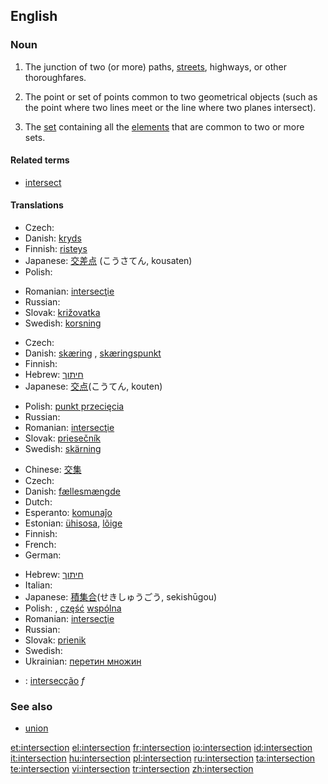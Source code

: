 ==English==
{{wikipedia}}

===Noun===
{{en-noun}}

# The junction of two (or more) paths, [[street]]s, highways, or other thoroughfares.
# {{geometry}} The point or set of points common to two geometrical objects (such as the point where two lines meet or the line where two planes intersect).
# {{settheory}} The [[set]] containing all the [[element]]s that are common to two or more sets.

====Related terms====
* [[intersect]]

====Translations====
{{trans-top|junction of two or more paths, etc}}
* Czech: {{t-|cs|křižovatka|f}}
* Danish: [[kryds]] {{n}}
* Finnish: [[risteys]]
* Japanese: [[交差]][[点]] (こうさてん, kousaten)
* Polish: {{t+|pl|skrzyżowanie|n}}
{{trans-mid}}
* Romanian: [[intersecţie]] {{f}}
* Russian: {{t|ru|перекрёсток|m|sc=Cyrl|tr=p'er'ekr'óstok}}
* Slovak: [[križovatka]] {{f}}
* Swedish: [[korsning]] {{c}}
{{trans-bottom}}

{{trans-top|in geometry}}
* Czech: {{t|cs|průsečík|m}}
* Danish: [[skæring]] {{c}}, [[skæringspunkt]] {{n}}
* Finnish: {{t-|fi|leikkauspiste}}
* Hebrew: [[חיתוך]]
* Japanese: [[交点]](こうてん, kouten)
{{trans-mid}}
* Polish: [[punkt przecięcia]] {{m}}
* Russian: {{t|ru|пересечение|n|sc=Cyrl|tr=p'er'es'ečénije}}
* Romanian: [[intersecţie]] {{f}}
* Slovak: [[priesečník]] {{m}}
* Swedish: [[skärning]] {{c}}
{{trans-bottom}}

{{trans-top|in set theory}}
* Chinese: [[交集]]
* Czech: {{t-|cs|průnik|m}}
* Danish: [[fællesmængde]] {{c}}
* Dutch: {{t+|nl|doorsnede}}
* Esperanto: [[komunaĵo]]
* Estonian: [[ühisosa]], [[lõige]]
* Finnish: {{t-|fi|leikkaus}}
* French: {{t+|fr|intersection|f}}
* German: {{t+|de|Durchschnitt}}
{{trans-mid}}
* Hebrew: [[חיתוך]]
* Italian: {{t+|it|intersezione|f}}
* Japanese: [[積集合]](せきしゅうごう, sekishūgou)
* Polish: {{t|pl|przekrój|m}}, [[część]] [[wspólny|wspólna]] {{f}}
* Romanian: [[intersecţie]] {{f}}
* Russian: {{t|ru|пересечение|n|sc=Cyrl|tr=p'er'es'ečénije}}
* Slovak: [[prienik]] {{m}}
* Swedish: {{t+|sv|snitt|n}}
* Ukrainian: [[перетин множин]]
{{trans-bottom}}

{{checktrans-top}}
* {{ttbc|Portuguese}}: [[intersecção]] ''f''
{{checktrans-bottom}}

===See also===
* [[union]]

[[et:intersection]]
[[el:intersection]]
[[fr:intersection]]
[[io:intersection]]
[[id:intersection]]
[[it:intersection]]
[[hu:intersection]]
[[pl:intersection]]
[[ru:intersection]]
[[ta:intersection]]
[[te:intersection]]
[[vi:intersection]]
[[tr:intersection]]
[[zh:intersection]]